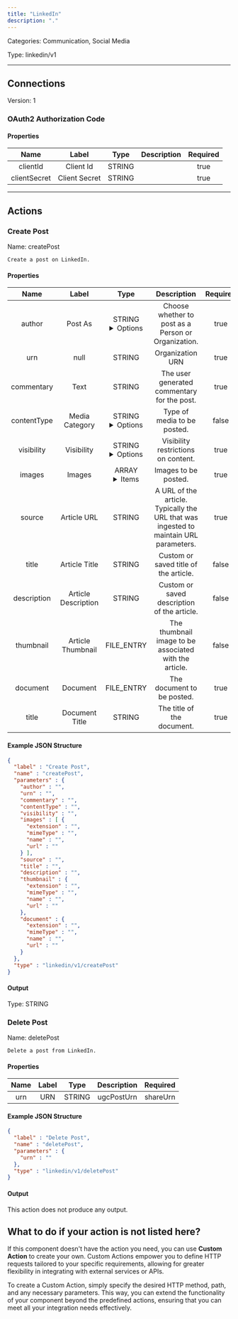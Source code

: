 ```yaml
---
title: "LinkedIn"
description: "."
---
```



Categories: Communication, Social Media


Type: linkedin/v1

<hr />




## Connections

Version: 1


### OAuth2 Authorization Code

#### Properties

|      Name       |      Label     |     Type     |     Description     | Required |
|:---------------:|:--------------:|:------------:|:-------------------:|:--------:|
| clientId | Client Id | STRING |  | true |
| clientSecret | Client Secret | STRING |  | true |





<hr />


## Actions


### Create Post
Name: createPost

`Create a post on LinkedIn.`

#### Properties

|      Name       |      Label     |     Type     |     Description     | Required |
|:---------------:|:--------------:|:------------:|:-------------------:|:--------:|
| author | Post As | STRING <details> <summary> Options </summary> PERSON, ORGANIZATION </details> | Choose whether to post as a Person or Organization. | true |
| urn | null | STRING | Organization URN | true |
| commentary | Text | STRING | The user generated commentary for the post. | true |
| contentType | Media Category | STRING <details> <summary> Options </summary> ARTICLE, DOCUMENT, IMAGES </details> | Type of media to be posted. | false |
| visibility | Visibility | STRING <details> <summary> Options </summary> PUBLIC, CONNECTIONS </details> | Visibility restrictions on content. | true |
| images | Images | ARRAY <details> <summary> Items </summary> [FILE_ENTRY\($image)] </details> | Images to be posted. | true |
| source | Article URL | STRING | A URL of the article. Typically the URL that was ingested to maintain URL parameters. | true |
| title | Article Title | STRING | Custom or saved title of the article. | false |
| description | Article Description | STRING | Custom or saved description of the article. | false |
| thumbnail | Article Thumbnail | FILE_ENTRY | The thumbnail image to be associated with the article. | false |
| document | Document | FILE_ENTRY | The document to be posted. | true |
| title | Document Title | STRING | The title of the document. | true |

#### Example JSON Structure
```json
{
  "label" : "Create Post",
  "name" : "createPost",
  "parameters" : {
    "author" : "",
    "urn" : "",
    "commentary" : "",
    "contentType" : "",
    "visibility" : "",
    "images" : [ {
      "extension" : "",
      "mimeType" : "",
      "name" : "",
      "url" : ""
    } ],
    "source" : "",
    "title" : "",
    "description" : "",
    "thumbnail" : {
      "extension" : "",
      "mimeType" : "",
      "name" : "",
      "url" : ""
    },
    "document" : {
      "extension" : "",
      "mimeType" : "",
      "name" : "",
      "url" : ""
    }
  },
  "type" : "linkedin/v1/createPost"
}
```

#### Output



Type: STRING








### Delete Post
Name: deletePost

`Delete a post from LinkedIn.`

#### Properties

|      Name       |      Label     |     Type     |     Description     | Required |
|:---------------:|:--------------:|:------------:|:-------------------:|:--------:|
| urn | URN | STRING | ugcPostUrn|shareUrn | true |

#### Example JSON Structure
```json
{
  "label" : "Delete Post",
  "name" : "deletePost",
  "parameters" : {
    "urn" : ""
  },
  "type" : "linkedin/v1/deletePost"
}
```

#### Output

This action does not produce any output.






## What to do if your action is not listed here?

If this component doesn't have the action you need, you can use **Custom Action** to create your own. Custom Actions empower you to define HTTP requests tailored to your specific requirements, allowing for greater flexibility in integrating with external services or APIs.

To create a Custom Action, simply specify the desired HTTP method, path, and any necessary parameters. This way, you can extend the functionality of your component beyond the predefined actions, ensuring that you can meet all your integration needs effectively.

